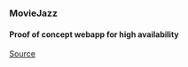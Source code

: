 ### MovieJazz

#### Proof of concept webapp for high availability

[Source](https://github.com/MellowArpeggiation/node-movie-tickets)
